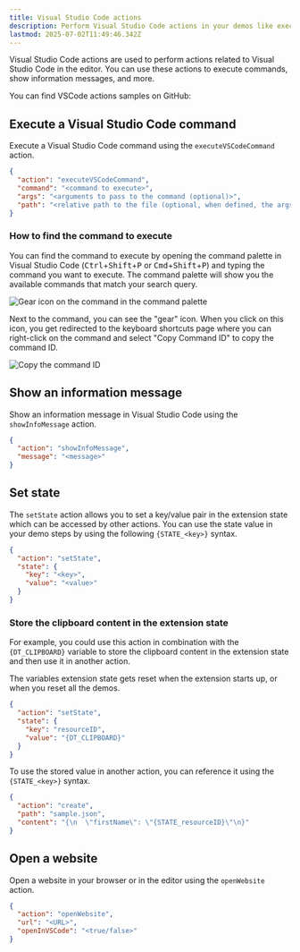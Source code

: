 ```yaml
---
title: Visual Studio Code actions
description: Perform Visual Studio Code actions in your demos like executing commands or showing an information message.
lastmod: 2025-07-02T11:49:46.342Z
---
```




Visual Studio Code actions are used to perform actions related to Visual Studio Code in the editor. You can use these actions to execute commands, show information messages, and more.

<Aside type="note" title='Samples'>
  You can find VSCode actions samples on GitHub: 
  <GitHubFileOpener filePath=".demo/6.vscode-actions.json" />
</Aside>

## Execute a Visual Studio Code command

Execute a Visual Studio Code command using the `executeVSCodeCommand` action.

```json
{
  "action": "executeVSCodeCommand",
  "command": "<command to execute>",
  "args": "<arguments to pass to the command (optional)>",
  "path": "<relative path to the file (optional, when defined, the args property is ignored.)>"
}
```

### How to find the command to execute

You can find the command to execute by opening the command palette in Visual Studio Code (<kbd>Ctrl</kbd>+<kbd>Shift</kbd>+<kbd>P</kbd> or <kbd>Cmd</kbd>+<kbd>Shift</kbd>+<kbd>P</kbd>) and typing the command you want to execute. The command palette will show you the available commands that match your search query.

<Image class="mx-auto" src={gearImage} alt="Gear icon on the command in the command palette" />

Next to the command, you can see the "gear" icon. When you click on this icon, you get redirected to the keyboard shortcuts page where you can right-click on the command and select "Copy Command ID" to copy the command ID.

<Image class="mx-auto" src={copyImage} alt="Copy the command ID" />

## Show an information message

Show an information message in Visual Studio Code using the `showInfoMessage` action.

```json
{
  "action": "showInfoMessage",
  "message": "<message>"
}
```

## Set state

The `setState` action allows you to set a key/value pair in the extension state which can be accessed by other actions. You can use the state value in your demo steps by using the following `{STATE_<key>}` syntax.

```json
{
  "action": "setState",
  "state": {
    "key": "<key>",
    "value": "<value>"
  }
}
```

### Store the clipboard content in the extension state

For example, you could use this action in combination with the `{DT_CLIPBOARD}` variable to store the clipboard content in the extension state and then use it in another action.

<Aside type="danger" title="Important">
The variables extension state gets reset when the extension starts up, or when you reset all the demos.
</Aside>

```json
{
  "action": "setState",
  "state": {
    "key": "resourceID",
    "value": "{DT_CLIPBOARD}"
  }
}
```

To use the stored value in another action, you can reference it using the `{STATE_<key>}` syntax.

```json
{
  "action": "create",
  "path": "sample.json",
  "content": "{\n  \"firstName\": \"{STATE_resourceID}\"\n}"
}
```

## Open a website

Open a website in your browser or in the editor using the `openWebsite` action.

```json
{
  "action": "openWebsite",
  "url": "<URL>",
  "openInVSCode": "<true/false>"
}
```
